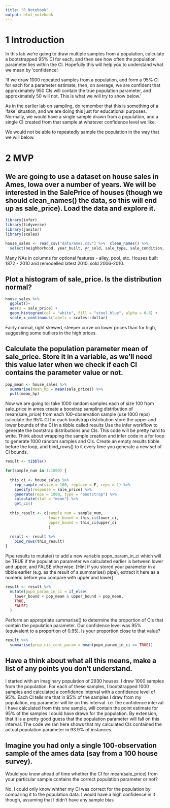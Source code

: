 ```yaml
---
title: "R Notebook"
output: html_notebook
---
```


# 1 Introduction
In this lab we’re going to draw multiple samples from a population, calculate a bootstrapped 95% CI for each, and then see how often the population parameter lies within the CI. Hopefully this will help you to understand what we mean by ‘confidence’:

‘If we draw 1000 repeated samples from a population, and form a 95% CI for each for a parameter estimate, then, on average, we are confident that approximately 950 CIs will contain the true population parameter, and approximately 50 will not. This is what we will try to show below.’

As in the earlier lab on sampling, do remember that this is something of a ‘fake’ situation, and we are doing this just for educational purposes. Normally, we would have a single sample drawn from a population, and a single CI created from that sample at whatever confidence level we like.

We would not be able to repeatedly sample the population in the way that we will below.

# 2 MVP
## We are going to use a dataset on house sales in Ames, Iowa over a number of years. We will be interested in the SalePrice of houses (though we should clean_names() the data, so this will end up as sale_price). Load the data and explore it.

```r
library(infer)
library(tidyverse)
library(janitor)
library(scales)

house_sales <- read_csv("data/ames.csv") %>%  clean_names() %>% 
  select(neighborhood, year_built, yr_sold, sale_type, sale_condition, sale_price)
```

Many NAs in columns for optional features - alley, pool, etc. Houses built 1872 - 2010 and remodelled latest 2010. sold 2006-2010.

## Plot a histogram of sale_price. Is the distribution normal?

```r
house_sales %>% 
  ggplot()+
  aes(x = sale_price) +
  geom_histogram(col = "white", fill = "steel blue", alpha = 0.8) +
  scale_x_continuous(labels = scales::dollar)
```
Fairly normal, right skewed, steeper curve on lower prices than for high, suggesting some outliers in the high prices.


## Calculate the population parameter mean of sale_price. Store it in a variable, as we’ll need this value later when we check if each CI contains the parameter value or not.

```r
pop_mean <- house_sales %>% 
  summarise(mean_hp = mean(sale_price)) %>% 
  pull(mean_hp)
```


Now we are going to:
take 1000 random samples each of size 100 from sale_price in ames
create a boostrap sampling distribution of mean(sale_price) from each 100-observation sample (use 1000 reps)
calculate the 95% CI for each bootstrap distribution
store the upper and lower bounds of the CI in a tibble called results
Use the infer workflow to generate the bootstrap distributions and CIs. This code will be pretty hard to write. Think about wrapping the sample creation and infer code in a for loop to generate 1000 random samples and CIs. Create an empty results tibble before the loop, and bind_rows() to it every time you generate a new set of CI bounds.

```r

result <- tibble()

for(sample_num in 1:1000) {
  
  this_ci <- house_sales %>% 
    rep_sample_n(size = 100, replace = F, reps = 1) %>% 
    specify(response = sale_price) %>% 
    generate(reps = 1000, type = "bootstrap") %>% 
    calculate(stat = "mean") %>% 
    get_ci()
  
  this_result <- c(sample_num = sample_num,
                   lower_bound = this_ci$lower_ci,
                   upper_bound = this_ci$upper_ci
                   )
  
  result <- result %>% 
    bind_rows(this_result)
}

```

Pipe results to mutate() to add a new variable popn_param_in_ci which will be TRUE if the population parameter we calculated earlier is between lower and upper, and FALSE otherwise.
[Hint if you stored your parameter in a tibble earlier (e.g. as the result of a summarise() pipe), extract it here as a numeric before you compare with upper and lower]

```r
result <- result %>% 
  mutate(popn_param_in_ci = if_else(
    lower_bound < pop_mean & upper_bound > pop_mean,
    TRUE,
    FALSE)
  )
```

Perform an appropriate summarise() to determine the proportion of CIs that contain the population parameter. Our confidence level was 95% (equivalent to a proportion of 0.95). Is your proportion close to that value?

```r
result %>% 
  summarise(prop_cis_cont_param = mean(popn_param_in_ci == TRUE))
```

## Have a think about what all this means, make a list of any points you don’t understand.

I started with an imaginary population of 2930 houses.
I drew 1000 samples from the population.
For each of these samples, I bootstrapped 1000 samples and calculated a confidence interval with a confidence level of 95%.
Each CI tells me that in 95% of the samples I draw from my population, my parameter will lie on this interval.
i.e. the confidence interval I have calculated from this one sample, will contain the point estimate for 95% of the samples I could have drawn for the population. By extension, that it is a pretty good guess that the population parameter will fall on this interval.
The code we ran here shows that my calculated CIs contained the actual population parameter in 93.9% of instances.


## Imagine you had only a single 100-observation sample of the ames data (say from a 100 house survey).
Would you know ahead of time whether the CI for mean(sale_price) from your particular sample contains the correct population parameter or not?

No. I could only know whther my CI was correct for the population by comparing it to the population data. I would have a high confidence in it though, assuming that I didn't have any sample bias
